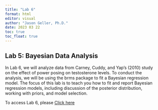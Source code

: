 ```yaml
---
title: "Lab 6"
format: html
editor: visual
author: "Jason Geller, Ph.D."
date: 2023 03 22
toc: true
toc_float: true
---
```


## Lab 5: Bayesian Data Analysis

In Lab 6, we will analyze data from Carney, Cuddy, and Yap's (2010) study on the effect of power posing on testosterone levels. To conduct the analysis, we will be using the brms package to fit a Bayesian regression model. The focus of this lab is to teach you how to fit and report Bayesian regression models, including discussion of the posterior distribution, working with priors, and model selection.

To access Lab 6, please [Click here](https://classroom.github.com/a/Z7n5wtRw)

